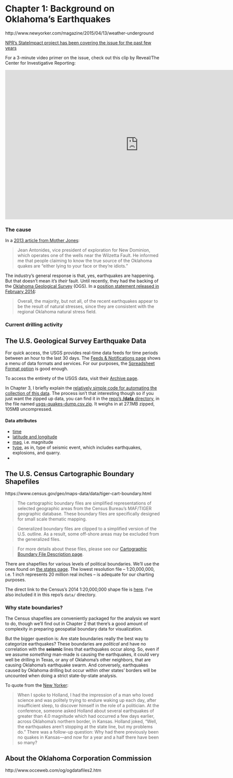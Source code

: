 
# Chapter 1: Background on Oklahoma's Earthquakes


http://www.newyorker.com/magazine/2015/04/13/weather-underground

[NPR's StateImpact project has been covering the issue for the past few years](https://stateimpact.npr.org/oklahoma/tag/earthquakes/)


For a 3-minute video primer on the issue, check out this clip by Reveal/The Center for Investigative Reporting:

<iframe width="853" height="480" src="https://www.youtube.com/embed/AIu3b0WhMgs?rel=0" frameborder="0" allowfullscreen></iframe>


### The cause

In a [2013 article from Mother Jones](http://www.motherjones.com/environment/2013/03/does-fracking-cause-earthquakes-wastewater-dewatering):

> Jean Antonides, vice president of exploration for New Dominion, which operates one of the wells near the Wilzetta Fault. He informed me that people claiming to know the true source of the Oklahoma quakes are "either lying to your face or they're idiots."

The industry's general response is that, yes, earthquakes are happening. But that doesn't mean it's _their_ fault. Until recently, they had the backing of the [Oklahoma Geological Survey](http://www.ogs.ou.edu/homepage.php) (OGS). In a [position statement released in February 2014](http://www.ogs.ou.edu/pdf/OGS_POSITION_STATEMENT_2_18_14.pdf):

> Overall, the majority, but not all, of the recent earthquakes appear
to be the result of natural stresses, since they are consistent with the regional Oklahoma natural stress field.


### Current drilling activity



<span id="chapter-1-mark"></span>



## The U.S. Geological Survey Earthquake Data


For quick access, the USGS provides real-time data feeds for time periods between an hour to the last 30 days. The [Feeds & Notifications page](http://earthquake.usgs.gov/earthquakes/feed/v1.0/) shows a menu of data formats and services. For our purposes, the [Spreadsheet Format option](http://earthquake.usgs.gov/earthquakes/feed/v1.0/csv.php) is good enough.


To access the entirety of the USGS data, visit their [Archive page](http://earthquake.usgs.gov/earthquakes/search/).

In Chapter 3, I briefly explain the [relatively simple code for automating the collection of this data](#batch-downloading-historical-data). The process isn't that interesting though so if you just want the zipped up data, you can find it in the [repo's __/data__ directory](https://github.com/dannguyen/ok-earthquakes-RNotebook/tree/master/data), in the file named [usgs-quakes-dump.csv.zip](https://github.com/dannguyen/ok-earthquakes-RNotebook/blob/master/data/usgs-quakes-dump.csv.zip). It weighs in at 27.1MB zipped, 105MB uncompressed.


#### Data attributes

- [time](http://earthquake.usgs.gov/earthquakes/feed/v1.0/glossary.php#time)
- [latitude and longitude](http://earthquake.usgs.gov/earthquakes/feed/v1.0/glossary.php#latitude)
- [mag](http://earthquake.usgs.gov/earthquakes/feed/v1.0/glossary.php#mag), i.e. magnitude
- [type](http://earthquake.usgs.gov/earthquakes/feed/v1.0/glossary.php#type), as in, type of seismic event, which includes earthquakes, explosions, and quarry.
-

## The U.S. Census Cartographic Boundary Shapefiles

https://www.census.gov/geo/maps-data/data/tiger-cart-boundary.html

> The cartographic boundary files are simplified representations of selected geographic areas from the Census Bureau’s MAF/TIGER geographic database.   These boundary files are specifically designed for small scale thematic mapping.

> Generalized boundary files are clipped to a simplified version of the U.S. outline.  As a result, some off-shore areas may be excluded from the generalized files.

> For more details about these files, please see our [Cartographic Boundary File Description page](https://www.census.gov/geo/maps-data/data/cbf/cbf_description.html).

There are shapefiles for various levels of political boundaries. We'll use the ones found on [the states page](https://www.census.gov/geo/maps-data/data/cbf/cbf_state.html). The lowest resolution file -- 1:20,000,000, i.e. 1 inch represents 20 million real inches -- is adequate for our charting purposes.

The direct link to the Census's 2014 1:20,000,000 shape file is [here](https://www.census.gov/geo/maps-data/data/cbf/cbf_counties.html). I've also included it in this repo's `data/` directory.



### Why state boundaries?

The Census shapefiles are conveniently packaged for the analysis we want to do, though we'll find out in Chapter 2 that there's a good amount of complexity in preparing geospatial boundary data for visualization.

But the bigger question is: Are state boundaries really the best way to categorize earthquakes? These boundaries are _political_ and have no correlation with the __seismic__ lines that earthquakes occur along. So, even if we assume _something_ man-made is causing the earthquakes, it could very well be drilling in Texas, or any of Oklahoma's other neighbors, that are causing Oklahoma's earthquake swarm. And conversely, earthquakes caused by Oklahoma drilling but occur within other states' borders will be uncounted when doing a strict state-by-state analysis.

To quote from the [New Yorker](http://www.newyorker.com/magazine/2015/04/13/weather-underground):

> When I spoke to Holland, I had the impression of a man who loved science and was politely trying to endure waking up each day, after insufficient sleep, to discover himself in the role of a politician. At the conference, someone asked Holland about several earthquakes of greater than 4.0 magnitude which had occurred a few days earlier, across Oklahoma’s northern border, in Kansas. Holland joked, “Well, the earthquakes aren’t stopping at the state line, but my problems do.” There was a follow-up question: Why had there previously been no quakes in Kansas—and now for a year and a half there have been so many?






## About the Oklahoma Corporation Commission

http://www.occeweb.com/og/ogdatafiles2.htm
